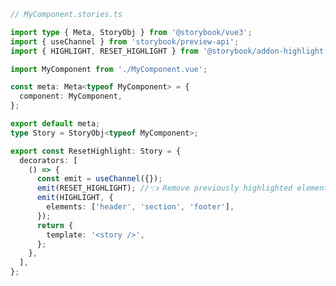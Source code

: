 ```ts
// MyComponent.stories.ts

import type { Meta, StoryObj } from '@storybook/vue3';
import { useChannel } from 'storybook/preview-api';
import { HIGHLIGHT, RESET_HIGHLIGHT } from '@storybook/addon-highlight';

import MyComponent from './MyComponent.vue';

const meta: Meta<typeof MyComponent> = {
  component: MyComponent,
};

export default meta;
type Story = StoryObj<typeof MyComponent>;

export const ResetHighlight: Story = {
  decorators: [
    () => {
      const emit = useChannel({});
      emit(RESET_HIGHLIGHT); //👈 Remove previously highlighted elements
      emit(HIGHLIGHT, {
        elements: ['header', 'section', 'footer'],
      });
      return {
        template: '<story />',
      };
    },
  ],
};
```
